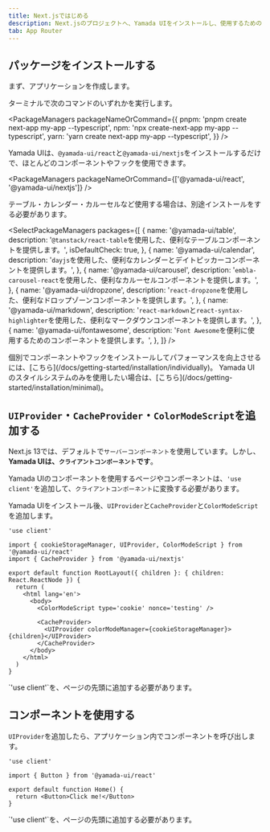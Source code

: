 ```yaml
---
title: Next.jsではじめる
description: Next.jsのプロジェクトへ、Yamada UIをインストールし、使用するためのガイド。
tab: App Router
---
```


## パッケージをインストールする

まず、アプリケーションを作成します。

ターミナルで次のコマンドのいずれかを実行します。

<PackageManagers
  packageNameOrCommand={{
    pnpm: 'pnpm create next-app my-app --typescript',
    npm: 'npx create-next-app my-app --typescript',
    yarn: 'yarn create next-app my-app --typescript',
  }}
/>

Yamada UIは、`@yamada-ui/react`と`@yamada-ui/nextjs`をインストールするだけで、ほとんどのコンポーネントやフックを使用できます。

<PackageManagers packageNameOrCommand={['@yamada-ui/react', '@yamada-ui/nextjs']} />

テーブル・カレンダー・カルーセルなど使用する場合は、別途インストールをする必要があります。

<SelectPackageManagers
  packages={[
    {
      name: '@yamada-ui/table',
      description: '`@tanstack/react-table`を使用した、便利なテーブルコンポーネントを提供します。',
      isDefaultCheck: true,
    },
    {
      name: '@yamada-ui/calendar',
      description:
        '`dayjs`を使用した、便利なカレンダーとデイトピッカーコンポーネントを提供します。',
    },
    {
      name: '@yamada-ui/carousel',
      description: '`embla-carousel-react`を使用した、便利なカルーセルコンポーネントを提供します。',
    },
    {
      name: '@yamada-ui/dropzone',
      description: '`react-dropzone`を使用した、便利なドロップゾーンコンポーネントを提供します。',
    },
    {
      name: '@yamada-ui/markdown',
      description:
        '`react-markdown`と`react-syntax-highlighter`を使用した、便利なマークダウンコンポーネントを提供します。',
    },
    {
      name: '@yamada-ui/fontawesome',
      description: '`Font Awesome`を便利に使用するためのコンポーネントを提供します。',
    },
  ]}
/>

<Alert status='info'>
  <AlertIcon />
  <List>
    <ListItem>
      個別でコンポーネントやフックをインストールしてパフォーマンスを向上させるには、[こちら](/docs/getting-started/installation/individually)。
    </ListItem>
    <ListItem>
      Yamada
      UIのスタイルシステムのみを使用したい場合は、[こちら](/docs/getting-started/installation/minimal)。
    </ListItem>
  </List>
</Alert>

## `UIProvider`・`CacheProvider`・`ColorModeScript`を追加する

Next.js 13では、デフォルトで`サーバーコンポーネント`を使用しています。しかし、**Yamada UIは、`クライアントコンポーネント`です**。

Yamada UIのコンポーネントを使用するページやコンポーネントは、`'use client'`を追加して、`クライアントコンポーネント`に変換する必要があります。

Yamada UIをインストール後、`UIProvider`と`CacheProvider`と`ColorModeScript`を追加します。

```tsx live=false title=layout.tsx
'use client'

import { cookieStorageManager, UIProvider, ColorModeScript } from '@yamada-ui/react'
import { CacheProvider } from '@yamada-ui/nextjs'

export default function RootLayout({ children }: { children: React.ReactNode }) {
  return (
    <html lang='en'>
      <body>
        <ColorModeScript type='cookie' nonce='testing' />

        <CacheProvider>
          <UIProvider colorModeManager={cookieStorageManager}>{children}</UIProvider>
        </CacheProvider>
      </body>
    </html>
  )
}
```

<Alert status='warning'>
  <AlertIcon />
  `'use client'`を、ページの先頭に追加する必要があります。
</Alert>

## コンポーネントを使用する

`UIProvider`を追加したら、アプリケーション内でコンポーネントを呼び出します。

```tsx live=false title=page.tsx
'use client'

import { Button } from '@yamada-ui/react'

export default function Home() {
  return <Button>Click me!</Button>
}
```

<Alert status='warning'>
  <AlertIcon />
  `'use client'`を、ページの先頭に追加する必要があります。
</Alert>
